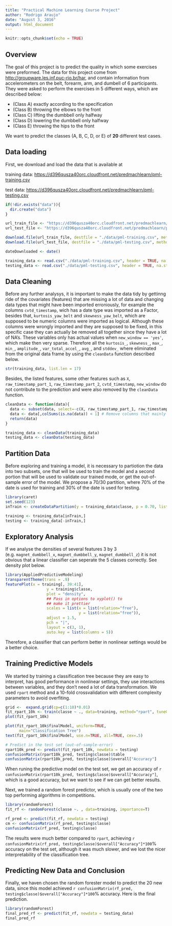 ```yaml
---
title: "Practical Machine Learning Course Project"
author: "Rodrigo Araujo"
date: "August 3, 2016"
output: html_document
---
```


```r
knitr::opts_chunk$set(echo = TRUE)
```

## Overview

The goal of this project is to predict the quality in which some exercises were preformed. The data for this project come from <http://groupware.les.inf.puc-rio.br/har>, and contain information from accelerometers on the belt, forearm, arm, and dumbell of 6 participants. They were asked to perform the exercises in 5 different ways, which are described below:

* (Class A) exactly according to the specification 
* (Class B) throwing the elbows to the front 
* (Class C) lifting the dumbbell only halfway  
* (Class D) lowering the dumbbell only halfway  
* (Class E) throwing the hips to the front 

We want to predict the classes (A, B, C, D, or E) of **20** different test cases. 

## Data loading

First, we download and load the data that is available at 

training data:
<https://d396qusza40orc.cloudfront.net/predmachlearn/pml-training.csv>

test data:
<https://d396qusza40orc.cloudfront.net/predmachlearn/pml-testing.csv>

```r
if(!dir.exists("data")){
  dir.create("data")
}

url_train_file <- "https://d396qusza40orc.cloudfront.net/predmachlearn/pml-training.csv"
url_test_file <- "https://d396qusza40orc.cloudfront.net/predmachlearn/pml-testing.csv"

download.file(url_train_file, destfile = "./data/pml-training.csv", method = "curl")
download.file(url_test_file, destfile = "./data/pml-testing.csv", method = "curl")

dateDownloaded <- date()

training_data <- read.csv("./data/pml-training.csv", header = TRUE, na.strings = c("", "NA", "#DIV/0!"))
testing_data <- read.csv("./data/pml-testing.csv", header = TRUE, na.strings = c("", "NA", "#DIV/0!"))

```
## Data Cleaning

Before any further analysys, it is important to make the data tidy by gettinng ride of the covariates (features) that are missing a lot of data and changing data types that might have been imported erroniously, for example the columns `cvtd_timestamp`, wich has a date type was imported as a Factor, besides that, `kurtosis_yaw_belt` and `skewness_yaw_belt`, which are supposed to be numeric columns were imported as logical. Although these columns were  wrongly imported and they are supposed to be fixed, in this specific case they can actually be removed all together since they have a lot of NA's. These variables only has actual values when `new_window == 'yes'`, which make then very sparse. Therefore all the `kurtosis_`, `skewness_`, `max_`, `min_`, `amplitude_`, `var_total_accel_`, `avg_`, and `stddev_` where eliminated from the original data frame by using the `cleanData` function described below.

```r
str(training_data, list.len = 17)
```

Besides, the listed features, some other features such as `X`, `raw_timestamp_part_1`, `raw_timestamp_part_2`, `cvtd_timestamp`, `new_window` do not contribute to the prediction and were also removed by the `cleanData` function.

```r
cleanData <- function(data){
  data <- subset(data, select=-c(X, raw_timestamp_part_1, raw_timestamp_part_2, cvtd_timestamp, new_window))
  data <- data[,colSums(is.na(data)) < 1] # Remove columns that mainly contain NA's
  return(data)
}

training_data <- cleanData(training_data)
testing_data <- cleanData(testing_data)

```

## Partition Data

Before exploring and training a model, it is necessary to partiotion the data into two subsets, one that will be used to train the model and a second portion that will be used to validate our trained mode, or get the out-of-sample error of the model. We propose a 70/30 partition, where 70% of the date is used for training and 30% of the date is used for testing.

```r
library(caret)
set.seed(123)
inTrain <- createDataPartition(y = training_data$classe, p = 0.70, list = FALSE)

training <- training_data[inTrain,]
testing <- training_data[-inTrain,]
```

## Exploratory Analysis

If we analyse the densities of several features 3 by 3 (e.g. `magnet_dumbbell_x`, `magnet_dumbbell_y`, `magnet_dumbbell_z`) it is not obvious that a linear classifier can seperate the 5 classes correctly. See density plot below.


```r
library(AppliedPredictiveModeling)
transparentTheme(trans = .9)
featurePlot(x = training[, 39:41],
                  y = training$classe,
                  plot = "density",
                  ## Pass in options to xyplot() to 
                  ## make it prettier
                  scales = list(x = list(relation="free"),
                                y = list(relation="free")),
                  adjust = 1.5,
                  pch = "|",
                  layout = c(3, 1),
                  auto.key = list(columns = 5))
```

Therefore, a classifier that can perform better in nonlinear settings would be a better choice. 

## Training Predictive Models

We started by training a classification tree because they are easy to interpret, has good performance in nonlinear settings, they use interactions between variables, and they don't need a lot of data transformation. We used `rpart` method and a 10-fold crossvalidation with different complexity parameters to avoid overfiting.

```r
grid <-  expand.grid(cp=c(1:10)*0.01)
fit_rpart_10k <- train(classe ~ ., data=training, method="rpart", tuneGrid=grid, trControl=trainControl(method="cv", number=10))
plot(fit_rpart_10k)
```
```r
plot(fit_rpart_10k$finalModel, uniform=TRUE, 
      main="Classification Tree")
text(fit_rpart_10k$finalModel, use.n=TRUE, all=TRUE, cex=.5)
```
```r
# Predict in the test set (out-of-sample-error)
rpart10k_pred <- predict(fit_rpart_10k, newdata = testing)
confusionMatrix(rpart10k_pred, testing$classe)$table
confusionMatrix(rpart10k_pred, testing$classe)$overall["Accuracy"]
```


When runing the predictive model on the test set, we get an accuracy of `r confusionMatrix(rpart10k_pred, testing$classe)$overall["Accuracy"]`, which is a good accuracy, but we want to see if we can get better results.

Next, we trained a random forest predictor, which is  usually  one  of  the  two  top  performing  algorithms in competitions. 

```r
library(randomForest)
fit_rf <- randomForest(classe ~. , data=training, importance=T)

rf_pred <- predict(fit_rf, newdata = testing)
cm <- confusionMatrix(rf_pred, testing$classe)
confusionMatrix(rf_pred, testing$classe)
```

The results were much better compared to `rpart`, achieving `r confusionMatrix(rf_pred, testing$classe)$overall["Accuracy"]*100`% accuracy on the test set, although it was much slower, and we lost the nicer interpretability of the classification tree.

## Predicting New Data and Conclusion

Finally, we haven chosen the random forester model to predict the 20 new data, since this model achieved `r confusionMatrix(rf_pred, testing$classe)$overall["Accuracy"]*100`% accuracy. Here is the final prediction.

```r
library(randomForest)
final_pred_rf <- predict(fit_rf, newdata = testing_data)
final_pred_rf
```
